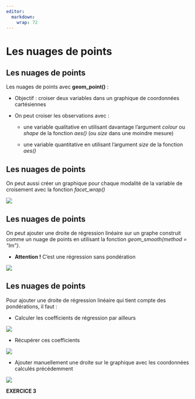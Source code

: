 ```yaml
---
editor: 
  markdown: 
    wrap: 72
---
```


# Les nuages de points {.backgroundTitre}

## Les nuages de points {.backgroundTitre}

Les nuages de points avec **geom_point()** :

-   Objectif : croiser deux variables dans un graphique de coordonnées
    cartésiennes

-   On peut croiser les observations avec :

    -   une variable qualitative en utilisant davantage l'argument
        *colour* ou *shape* de la fonction *aes()* (ou *size* dans une
        moindre mesure)

    -   une variable quantitative en utilisant l'argument *size* de la
        fonction *aes()*

## Les nuages de points {.backgroundTitre}

On peut aussi créer un graphique pour chaque modalité de la variable de
croisement avec la fonction *facet_wrap()*

![](img/clipboard-nuage1.png){fig-align="center"}

## Les nuages de points {.backgroundTitre}

On peut ajouter une droite de régression linéaire sur un graphe
construit comme un nuage de points en utilisant la fonction
*geom_smooth(method = "lm")*.

-   **Attention !** C'est une régression sans pondération

![](img/clipboard-nuage2.png){fig-align="center"}

## Les nuages de points {.backgroundTitre}

Pour ajouter une droite de régression linéaire qui tient compte des
pondérations, il faut :

-   Calculer les coefficients de régression par ailleurs

![](img/clipboard-nuage3.png){fig-align="center"}

-   Récupérer ces coefficients

![](img/clipboard-nuage4.png){fig-align="center"}

-   Ajouter manuellement une droite sur le graphique avec les
    coordonnées calculés précédemment

![](img/clipboard-nuage5.png){fig-align="center"}

**EXERCICE 3**
